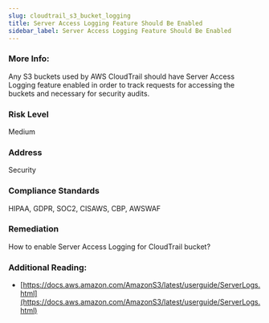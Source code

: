```yaml
---
slug: cloudtrail_s3_bucket_logging
title: Server Access Logging Feature Should Be Enabled
sidebar_label: Server Access Logging Feature Should Be Enabled
---
```


### More Info:

Any S3 buckets used by AWS CloudTrail should have Server Access Logging feature enabled in order to track requests for accessing the buckets and necessary for security audits.

### Risk Level

Medium

### Address

Security

### Compliance Standards

HIPAA, GDPR, SOC2, CISAWS, CBP, AWSWAF

### Remediation

How to enable Server Access Logging for CloudTrail bucket?

### Additional Reading:

- [https://docs.aws.amazon.com/AmazonS3/latest/userguide/ServerLogs.html](https://docs.aws.amazon.com/AmazonS3/latest/userguide/ServerLogs.html) 

